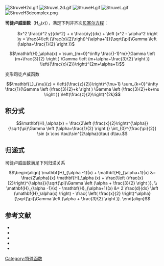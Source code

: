 [[File:StruveH2d.gif|thumb]]
[[File:StruveL2d.gif|thumb]]
[[File:StruveH.gif|thumb]]
[[File:StruveL.gif|thumb]]
[[File:StruveH3dcomplex.png|thumb]]

'''司徒卢威函数'''（'''H'''<sub>''α''</sub>(''x'')），满足下列非齐次[[贝塞尔方程|贝塞尔方程]]：

: <math>x^2 \frac{d^2 y}{dx^2} + x \frac{dy}{dx} + \left (x^2 - \alpha^2 \right )y = \frac{4\left (\frac{x}{2}\right)^{\alpha+1}}{\sqrt{\pi}\Gamma \left (\alpha+\frac{1}{2} \right )}</math>


:<math> \mathbf{H}_\alpha(x) = \sum_{m=0}^\infty \frac{(-1)^m}{\Gamma \left (m+\frac{3}{2} \right ) \Gamma \left (m+\alpha+\frac{3}{2} \right )} \left({\frac{x}{2}}\right)^{2m+\alpha+1} </math>


变形司徒卢威函数

:<math> \mathbf{L}_{\nu}(z) = \left({\frac{z}{2}}\right)^{\nu+1} \sum_{k=0}^\infty \frac{1}{\Gamma \left (\frac{3}{2}+k \right ) \Gamma \left (\frac{3}{2}+k+\nu \right )} \left(\frac{z}{2}\right)^{2k} </math>

==积分式==
:<math>\mathbf{H}_\alpha(x) = \frac{2\left (\frac{x}{2}\right)^{\alpha}}{\sqrt{\pi}\Gamma \left (\alpha+\frac{1}{2} \right )} \int_{0}^{\frac{\pi}{2}} \sin (x \cos \tau)\sin^{2\alpha}(\tau) d\tau.</math>

==归递式==
司徒卢威函数满足下列归递关系
:<math>\begin{align}
\mathbf{H}_{\alpha -1}(x) + \mathbf{H}_{\alpha+1}(x) &= \frac{2\alpha}{x} \mathbf{H}_\alpha (x) + \frac{\left (\frac{x}{2}\right)^{\alpha}}{\sqrt{\pi}\Gamma \left (\alpha + \frac{3}{2} \right )}, \\
\mathbf{H}_{\alpha -1}(x) - \mathbf{H}_{\alpha+1}(x) &= 2 \frac{d}{dx} \left (\mathbf{H}_\alpha(x) \right) - \frac{ \left( \frac{x}{2} \right)^\alpha}{\sqrt{\pi}\Gamma \left (\alpha + \frac{3}{2} \right )}.
\end{align}</math>




==参考文献==
*{{cite journal|doi=10.1121/1.1564019|author=R.M. Aarts and Augustus J.E.M. Janssen|title=Approximation of the Struve function H1 occurring in impedance calculations|journal= J. Acoust. Soc. Am.|volume= 113 |pages= 2635–2637 |year= 2003| pmid=12765381 | issue=5|bibcode = 2003ASAJ..113.2635A }}
*{{AS ref|12|496}}
*{{springer|id=S/s090700|first=A.B. |last=Ivanov}}
*{{dlmf|id=11|Struve and Related Functions|first=R. B. |last=Paris}}
*{{cite journal|doi=10.1002/andp.18822531319 |first=H. |last=Struve |title=Beitrag zur Theorie der Diffraction an Fernröhren |journal= Ann. Physik Chemie |volume= 17|issue=13 |year=1882 |pages= 1008–1016|bibcode = 1882AnP...253.1008S }}


[[Category:特殊函数|Category:特殊函数]]